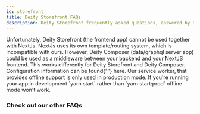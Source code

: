 ```yaml
---
id: storefront
title: Deity Storefront FAQs
description: Deity Storefront frequently asked questions, answered by the Deity team.
---
```



<Accordion title="Can I use NextJS">
  Unfortunately, Deity Storefront (the frontend app) cannot be used together with NextJs. NextJs uses its own
  template/routing system, which is incompatible with ours. However, Deity Composer (data/graphql server app) could be used as a
  middleware between your backend and your NextJS frontend.
</Accordion>
<Accordion title="How can I access configuration values?">
  This works differently for Deity Storefront and Deity Composer. Configuration information can be found{' '}
  <Link to="/docs/storefront/getting-started/configuration">here</Link>.
</Accordion>
<Accordion title="Offline support doesn't seem to be working">
  Our service worker, that provides offline support is only used in production mode. If you're running your app in
  development `yarn start` rather than `yarn start:prod` offline mode won't work.
</Accordion>

### Check out our other FAQs

<Categories />
